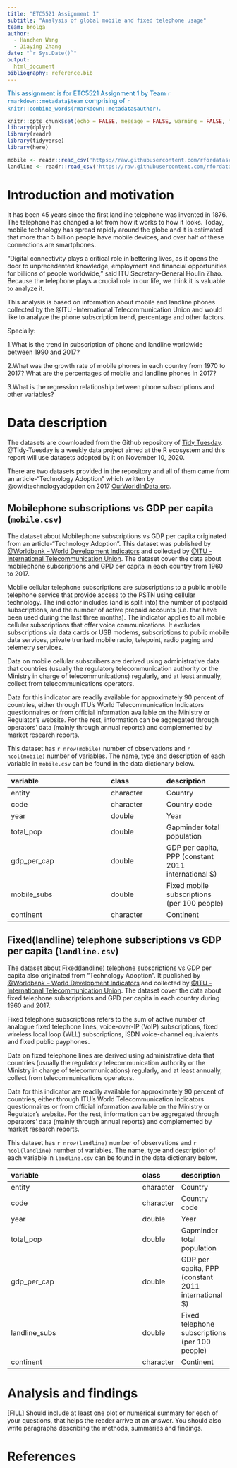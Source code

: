 ```yaml
---
title: "ETC5521 Assignment 1"
subtitle: "Analysis of global mobile and fixed telephone usage"
team: brolga
author:
  - Hanchen Wang 
  - Jiaying Zhang 
date: "`r Sys.Date()`"
output: 
  html_document
bibliography: reference.bib
---
```


[This assignment is for ETC5521 Assignment 1 by Team `r rmarkdown::metadata$team` comprising of `r knitr::combine_words(rmarkdown::metadata$author)`.]{style="color:#006DAE;"}

```r
knitr::opts_chunk$set(echo = FALSE, message = FALSE, warning = FALSE, fig.align = "center")
library(dplyr)
library(readr)
library(tidyverse)
library(here)
```

```r
mobile <- readr::read_csv('https://raw.githubusercontent.com/rfordatascience/tidytuesday/master/data/2020/2020-11-10/mobile.csv')
landline <- readr::read_csv('https://raw.githubusercontent.com/rfordatascience/tidytuesday/master/data/2020/2020-11-10/landline.csv')
```
# Introduction and motivation

It has been 45 years since the first landline telephone was invented in 1876. The telephone has changed a lot from how it works to how it looks. Today, mobile technology has spread rapidly around the globe and it is estimated that more than 5 billion people have mobile devices, and over half of these connections are smartphones. 

“Digital connectivity plays a critical role in bettering lives, as it opens the door to unprecedented knowledge, employment and financial opportunities for billions of people worldwide,” said ITU Secretary-General Houlin Zhao. Because the telephone plays a crucial role in our life, we think it is valuable to analyze it.

This analysis is based on information about mobile and landline phones collected by the @ITU -International Telecommunication Union and would like to analyze the phone subscription trend, percentage and other factors.

Specially: 

1.What is the trend in subscription of phone and landline worldwide between 1990 and 2017?

2.What was the growth rate of mobile phones in each country from 1970 to 2017? What are the percentages of mobile and landline phones in 2017?

3.What is the regression relationship between phone subscriptions and other variables? 

# Data description

The datasets are downloaded from the Github repository of [Tidy Tuesday](https://github.com/rfordatascience/tidytuesday/tree/master/data/2020/2020-11-10). @Tidy-Tuesday is a weekly data project aimed at the R ecosystem and this report will use datasets adopted by it on November 10, 2020.

There are two datasets provided in the repository and all of them came from an article-"Technology Adoption" which written by @owidtechnologyadoption on 2017 [OurWorldInData.org](https://ourworldindata.org/technology-adoption). 

## Mobilephone subscriptions vs GDP per capita  (`mobile.csv`)
The dataset about Mobilephone subscriptions vs GDP per capita originated from an article-"Technology Adoption". This dataset was published by [@Worldbank – World Development Indicators](http://data.worldbank.org/data-catalog/world-development-indicators) and collected by [@ITU - International Telecommunication Union](https://www.itu.int/en/ITU-D/Statistics/Pages/publications/wtid.aspx). The dataset cover the data about mobilephone subscriptions and GPD per capita in each country from 1960 to 2017.


Mobile cellular telephone subscriptions are subscriptions to a public mobile telephone service that provide access to the PSTN using cellular technology. The indicator includes (and is split into) the number of postpaid subscriptions, and the number of active prepaid accounts (i.e. that have been used during the last three months). The indicator applies to all mobile cellular subscriptions that offer voice communications. It excludes subscriptions via data cards or USB modems, subscriptions to public mobile data services, private trunked mobile radio, telepoint, radio paging and telemetry services.

Data on mobile cellular subscribers are derived using administrative data that countries (usually the regulatory telecommunication authority or the Ministry in charge of telecommunications) regularly, and at least annually, collect from telecommunications operators.

Data for this indicator are readily available for approximately 90 percent of countries, either through ITU's World Telecommunication Indicators questionnaires or from official information available on the Ministry or Regulator's website. For the rest, information can be aggregated through operators' data (mainly through annual reports) and complemented by market research reports.

This dataset has `r nrow(mobile)` number of observations and `r ncol(mobile)` number of variables. The name, type and description of each variable in `mobile.csv` can be found in the data dictionary below.



|variable          |class     |description |
|:-----------------|:---------|:-----------|
|entity            |character | Country |
|code              |character | Country code |
|year              |double    | Year |
|total_pop         |double    | Gapminder total population |
|gdp_per_cap       |double    | GDP per capita, PPP (constant 2011 international $) |
|mobile_subs       |double    | Fixed mobile subscriptions (per 100 people) |
|continent         |character | Continent |


## Fixed(landline) telephone subscriptions vs GDP per capita  (`landline.csv`)

The dataset about Fixed(landline) telephone subscriptions vs GDP per capita also originated from "Technology Adoption". It published by [@Worldbank – World Development Indicators](http://data.worldbank.org/data-catalog/world-development-indicators) and collected by [@ITU - International Telecommunication Union](https://www.itu.int/en/ITU-D/Statistics/Pages/publications/wtid.aspx). The dataset cover the data about fixed telephone subscriptions and GPD per capita in each country during 1960 and 2017.

Fixed telephone subscriptions refers to the sum of active number of analogue fixed telephone lines, voice-over-IP (VoIP) subscriptions, fixed wireless local loop (WLL) subscriptions, ISDN voice-channel equivalents and fixed public payphones.

Data on fixed telephone lines are derived using administrative data that countries (usually the regulatory telecommunication authority or the Ministry in charge of telecommunications) regularly, and at least annually, collect from telecommunications operators. 

Data for this indicator are readily available for approximately 90 percent of countries, either through ITU's World Telecommunication Indicators questionnaires or from official information available on the Ministry or Regulator's website. For the rest, information can be aggregated through operators' data (mainly through annual reports) and complemented by market research reports.

This dataset has `r nrow(landline)` number of observations and `r ncol(landline)` number of variables. The name, type and description of each variable in `landline.csv` can be found in the data dictionary below.

|variable                           |class     |description |
|:----------------------------------|:---------|:-----------|
|entity                             |character |Country         |
|code                               |character | Country code |
|year                               |double    | Year |
|total_pop |double    | Gapminder total population |
|gdp_per_cap                        |double    | GDP per capita, PPP (constant 2011 international $) |
|landline_subs                      |double    | Fixed telephone subscriptions (per 100 people)|
|continent                          |character | Continent |

# Analysis and findings

[FILL] Should include at least one plot or numerical summary for each of your questions, that helps the reader arrive at an answer. You should also write paragraphs describing the methods, summaries and findings. 

# References
